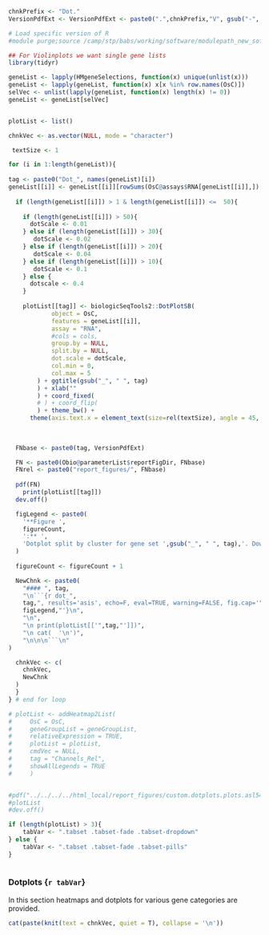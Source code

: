 <!-- Set PArameters Module -->
<!-- Set the chnkPrefix to make all chunks unique in the overall folder -->
```{r partB_create_dot_init, echo=TRUE, eval=TRUE, warning=FALSE}
chnkPrefix <- "Dot."
VersionPdfExt <- VersionPdfExt <- paste0(".",chnkPrefix,"V", gsub("-", "", Sys.Date()), ".pdf")

# Load specific version of R
#module purge;source /camp/stp/babs/working/software/modulepath_new_software_tree_2018-08-13;module load pandoc/2.2.3.2-foss-2016b;ml R/4.0.3-foss-2020a
```

```{r dotplot_prep, echo=TRUE, eval=TRUE, warning=FALSE, results=F}

## For Violinplots we want single gene lists
library(tidyr) 

geneList <- lapply(HMgeneSelections, function(x) unique(unlist(x)))
geneList <- lapply(geneList, function(x) x[x %in% row.names(OsC)])
selVec <- unlist(lapply(geneList, function(x) length(x) != 0))
geneList <- geneList[selVec]


plotList <- list()

chnkVec <- as.vector(NULL, mode = "character")

 textSize <- 1

for (i in 1:length(geneList)){
  
tag <- paste0("Dot_", names(geneList)[i])  
geneList[[i]] <- geneList[[i]][rowSums(OsC@assays$RNA[geneList[[i]],]) != 0]
  
  if (length(geneList[[i]]) > 1 & length(geneList[[i]]) <=  50){
   
    if (length(geneList[[i]]) > 50){
      dotScale <- 0.01
    } else if (length(geneList[[i]]) > 30){
       dotScale <- 0.02
    } else if (length(geneList[[i]]) > 20){
       dotScale <- 0.04
    } else if (length(geneList[[i]]) > 10){
       dotScale <- 0.1
    } else {
      dotscale <- 0.4
    }
     
    plotList[[tag]] <- biologicSeqTools2::DotPlotSB(
            object = OsC,
            features = geneList[[i]],
            assay = "RNA",
            #cols = cols,
            group.by = NULL,
            split.by = NULL,
            dot.scale = dotScale,
            col.min = 0,
            col.max = 5
        ) + ggtitle(gsub("_", " ", tag)
        ) + xlab(""
        ) + coord_fixed(
        # ) + coord_flip(
        ) + theme_bw() +
      theme(axis.text.x = element_text(size=rel(textSize), angle = 45, hjust=1, color = colVec))
  
  
  
  FNbase <- paste0(tag, VersionPdfExt)

  FN <- paste0(Obio@parameterList$reportFigDir, FNbase)
  FNrel <- paste0("report_figures/", FNbase)
            
  pdf(FN)
    print(plotList[[tag]])
  dev.off()

  figLegend <- paste0(
    '**Figure ', 
    figureCount, 
    ':** ',
    'Dotplot split by cluster for gene set ',gsub("_", " ", tag),'. Download a pdf of this figure <a href="',FNrel,'" target="_blank">here</a>.'
  )
            
  figureCount <- figureCount + 1

  NewChnk <- paste0(
    "#### ", tag,
    "\n```{r dot_",
    tag,", results='asis', echo=F, eval=TRUE, warning=FALSE, fig.cap='",
    figLegend,"'}\n",
    "\n",
    "\n print(plotList[['",tag,"']])",
    "\n cat(  '\n')",
    "\n\n\n```\n"   
)

  chnkVec <- c(
    chnkVec,
    NewChnk
  )
  }
} # end for loop

# plotList <- addHeatmap2List(
#     OsC = OsC,
#     geneGroupList = geneGroupList,
#     relativeExpression = TRUE,
#     plotList = plotList,
#     cmdVec = NULL,
#     tag = "Channels_Rel",
#     showAllLegends = TRUE
#     )


#pdf("../../../../html_local/report_figures/custom.dotplots.plots.asl545.V2.pdf")
#plotList
#dev.off()

if (length(plotList) > 3){
    tabVar <- ".tabset .tabset-fade .tabset-dropdown"
} else {
    tabVar <- ".tabset .tabset-fade .tabset-pills"
}    
    
```


### Dotplots {`r tabVar`}

In this section heatmaps and dotplots for various gene categories are provided. 

```{r Cluster_dotplot_overview, echo=TRUE, eval=TRUE, warning=FALSE, results="asis"}

cat(paste(knit(text = chnkVec, quiet = T), collapse = '\n'))

```